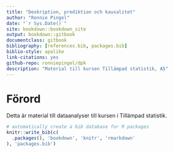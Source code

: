 ```yaml
--- 
title: "Deskription, prediktion och kausalitet"
author: "Ronnie Pingel"
date: "`r Sys.Date()`"
site: bookdown::bookdown_site
output: bookdown::gitbook
documentclass: gitbook
bibliography: [references.bib, packages.bib]
biblio-style: apalike
link-citations: yes
github-repo: ronniepingel/dpk
description: "Material till kursen Tillämpad statistik, A5"
---
```


# Förord
Detta är material till dataanalyser till kursen i Tillämpad statistik. 

```r
# automatically create a bib database for R packages
knitr::write_bib(c(
  .packages(), 'bookdown', 'knitr', 'rmarkdown'
), 'packages.bib')
```


